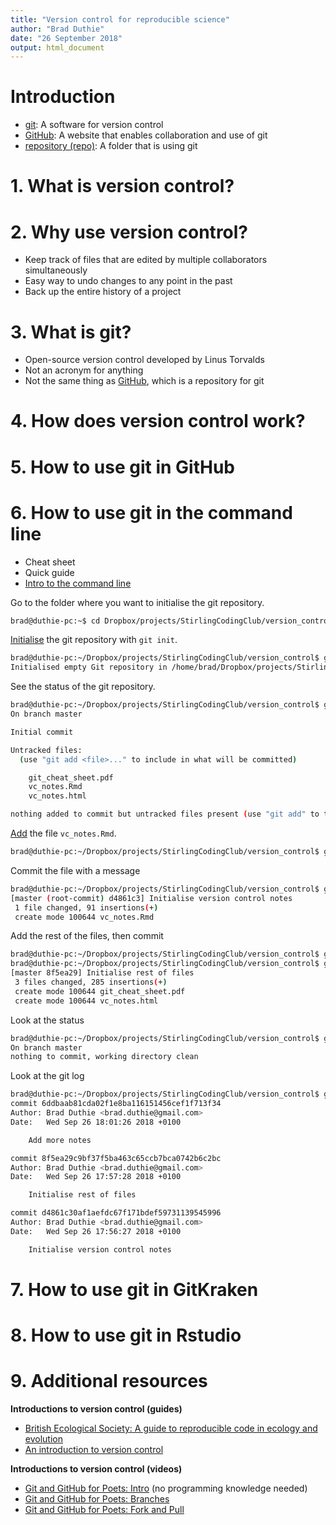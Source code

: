 ```yaml
---
title: "Version control for reproducible science"
author: "Brad Duthie"
date: "26 September 2018"
output: html_document
---
```



<!---

1. Initialise a new repository in StirlingCodingClub for how to understand and use git
2. Write up an Rmarkdown document introducing version control and how to get started with it in the command line and with GitKraken (would try to do by this WED).
3. As part of the Rmarkdown document, include a diverse list of outside links where people can go to get more help.
4. Post the slides early so that people know what to expect, give the opportunity for people to ask questions before arriving.
5. On 3 OCT, go through the slides, then demonstrate how to use git on the command line and GitKraken, allowing others to follow along.
6. Leave the repository up and address questions as issues when they arise.

--->

Introduction
================================================================================

- [git](): A software for version control
- [GitHub](): A website that enables collaboration and use of git
- [repository (repo)](): A folder that is using git

1. What is version control? {.what_is_vc}
================================================================================


2. Why use version control? {.why_is_vc}
================================================================================

- Keep track of files that are edited by multiple collaborators simultaneously
- Easy way to undo changes to any point in the past
- Back up the entire history of a project

3. What is git? {.what_is_git}
================================================================================

- Open-source version control developed by Linus Torvalds
- Not an acronym for anything
- Not the same thing as [GitHub](http://github.com), which is a repository for git


4. How does version control work? {.how_does_vc}
================================================================================



5. How to use git in GitHub {.how_use_gh}
================================================================================


6. How to use git in the command line {.how_use_CLI}
================================================================================


- Cheat sheet
- Quick guide
- [Intro to the command line](https://www.youtube.com/watch?v=oK8EvVeVltE)

Go to the folder where you want to initialise the git repository.

```bash
brad@duthie-pc:~$ cd Dropbox/projects/StirlingCodingClub/version_control
```

[Initialise](https://www.youtube.com/watch?v=9p2d-CuVlgc) the git repository with `git init`.

```bash
brad@duthie-pc:~/Dropbox/projects/StirlingCodingClub/version_control$ git init
Initialised empty Git repository in /home/brad/Dropbox/projects/StirlingCodingClub/version_control/.git/
```

See the status of the git repository.

```bash
brad@duthie-pc:~/Dropbox/projects/StirlingCodingClub/version_control$ git status
On branch master

Initial commit

Untracked files:
  (use "git add <file>..." to include in what will be committed)

	git_cheat_sheet.pdf
	vc_notes.Rmd
	vc_notes.html

nothing added to commit but untracked files present (use "git add" to track)
```

[Add](https://www.youtube.com/watch?v=9p2d-CuVlgc) the file `vc_notes.Rmd`.

```bash
brad@duthie-pc:~/Dropbox/projects/StirlingCodingClub/version_control$ git add vc_notes.Rmd
```

Commit the file with a message

```bash
brad@duthie-pc:~/Dropbox/projects/StirlingCodingClub/version_control$ git commit -m "Initialise version control notes"
[master (root-commit) d4861c3] Initialise version control notes
 1 file changed, 91 insertions(+)
 create mode 100644 vc_notes.Rmd

```

Add the rest of the files, then commit

```bash
brad@duthie-pc:~/Dropbox/projects/StirlingCodingClub/version_control$ git add *
brad@duthie-pc:~/Dropbox/projects/StirlingCodingClub/version_control$ git commit -m "Initialise rest of files"
[master 8f5ea29] Initialise rest of files
 3 files changed, 285 insertions(+)
 create mode 100644 git_cheat_sheet.pdf
 create mode 100644 vc_notes.html
```

Look at the status

```bash
brad@duthie-pc:~/Dropbox/projects/StirlingCodingClub/version_control$ git status
On branch master
nothing to commit, working directory clean
```

Look at the git log

```bash
brad@duthie-pc:~/Dropbox/projects/StirlingCodingClub/version_control$ git log
commit 6ddbaab81cda02f1e8ba116151456cef1f713f34
Author: Brad Duthie <brad.duthie@gmail.com>
Date:   Wed Sep 26 18:01:26 2018 +0100

    Add more notes

commit 8f5ea29c9bf37f5ba463c65ccb7bca0742b6c2bc
Author: Brad Duthie <brad.duthie@gmail.com>
Date:   Wed Sep 26 17:57:28 2018 +0100

    Initialise rest of files

commit d4861c30af1aefdc67f171bdef59731139545996
Author: Brad Duthie <brad.duthie@gmail.com>
Date:   Wed Sep 26 17:56:27 2018 +0100

    Initialise version control notes
```


7. How to use git in GitKraken 
================================================================================



8. How to use git in Rstudio
================================================================================


9. Additional resources
================================================================================

**Introductions to version control (guides)**

- [British Ecological Society: A guide to reproducible code in ecology and evolution](https://www.britishecologicalsociety.org/wp-content/uploads/2017/12/guide-to-reproducible-code.pdf)
- [An introduction to version control](http://guides.beanstalkapp.com/version-control/intro-to-version-control.html)

**Introductions to version control (videos)**

- [Git and GitHub for Poets: Intro](https://www.youtube.com/watch?v=BCQHnlnPusY) (no programming knowledge needed)
- [Git and GitHub for Poets: Branches](https://www.youtube.com/watch?v=oPpnCh7InLY)
- [Git and GitHub for Poets: Fork and Pull](https://www.youtube.com/watch?v=_NrSWLQsDL4)











